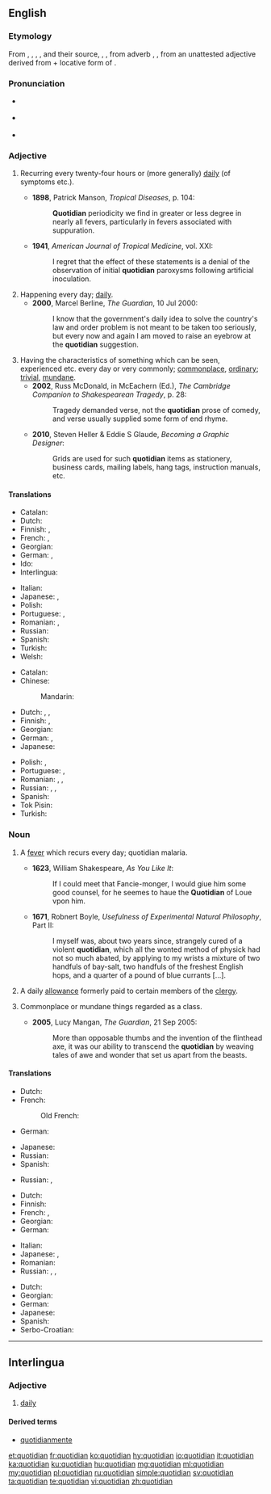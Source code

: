 ==English==
{{was wotd|2011|June|3}}

===Etymology===
From {{etyl|xno|en}} {{m|fro|cotidian}}, {{m|fro|cotidien}}, {{etyl|frm|en}} {{m|frm|cotidian}}, {{m|en|cotidien}}, and their source, {{etyl|la|en}} {{m|la|cottīdiānus}}, {{m|la|quōtīdiānus||happening every day}}, from adverb {{m|la|cottidie|cottīdiē}}, {{m|la|quōtīdiē||every day, daily}}, from an unattested adjective derived from {{m|la|quot||how many}} + locative form of {{m|la|diēs||day}}.

===Pronunciation===
* {{a|UK}} {{IPA|/kwəˈtɪdɪən/|lang=en}}
* {{a|US}} {{IPA|/kwɵˈtɪdɪən/|lang=en}}
* {{audio|en-us-quotidian.ogg|Audio (US)|lang=en}}

===Adjective===
{{en-adj}}

# {{label|en|medicine}} Recurring every twenty-four hours or (more generally) [[daily]] (of symptoms etc.). {{defdate|from 14th c.}}
#* '''1898''', Patrick Manson, ''Tropical Diseases'', p. 104:
#*: '''Quotidian''' periodicity we find in greater or less degree in nearly all fevers, particularly in fevers associated with suppuration.
#* '''1941''', ''American Journal of Tropical Medicine'', vol. XXI:
#*: I regret that the effect of these statements is a denial of the observation of initial '''quotidian''' paroxysms following artificial inoculation.
# Happening every day; [[daily]]. {{defdate|from 15th c.}}
#* '''2000''', Marcel Berline, ''The Guardian'', 10 Jul 2000:
#*: I know that the government's daily idea to solve the country's law and order problem is not meant to be taken too seriously, but every now and again I am moved to raise an eyebrow at the '''quotidian''' suggestion.
# Having the characteristics of something which can be seen, experienced etc. every day or very commonly; [[commonplace]], [[ordinary]]; [[trivial]], [[mundane]]. {{defdate|from 15th c.}}
#* '''2002''', Russ McDonald, in McEachern (Ed.), ''The Cambridge Companion to Shakespearean Tragedy'', p. 28:
#*: Tragedy demanded verse, not the '''quotidian''' prose of comedy, and verse usually supplied some form of end rhyme.
#* '''2010''', Steven Heller & Eddie S Glaude, ''Becoming a Graphic Designer'':
#*: Grids are used for such '''quotidian''' items as stationery, business cards, mailing labels, hang tags, instruction manuals, etc.

====Translations====
{{trans-top|daily}}
* Catalan: {{t|ca|quotidià}}
* Dutch: {{t+|nl|alledaags}}
* Finnish: {{t+|fi|päivittäinen}}, {{t|fi|jokapäiväinen}}
* French: {{t+|fr|quotidien|m}}, {{t+|fr|quotidienne|f}}
* Georgian: {{t|ka|ყოველდღიური|sc=Geor}}
* German: {{t-check|de|[[alltäglich]] [[wiederkehrend]]}} {{attention|de|2=was "[[alltäglich]] [[wiederkehrend]]" - assumed sum-of-parts; if an idiom, remove the wikilinks to the individual words. see [[User:Kephir/gadgets/xte#Translation_fixing]]}}, {{t-check|de|[[täglich]] [[wiederkehrend]]}} {{attention|de|2=was "[[täglich]] [[wiederkehrend]]" - assumed sum-of-parts; if an idiom, remove the wikilinks to the individual words. see [[User:Kephir/gadgets/xte#Translation_fixing]]}}
* Ido: {{t+|io|omnadia}}
* Interlingua: {{t|ia|quotidian}}
{{trans-mid}}
* Italian: {{t+|it|quotidiano}}
* Japanese: {{t+|ja|毎日|alt=毎日の|tr=[[まいにちの]], mainichi no}}, {{t|ja|日課|alt=日課の|tr=[[にっかの]], nikka no}}
* Polish: {{t+|pl|codzienny}}
* Portuguese: {{t+|pt|cotidiano}}, {{t+|pt|quotidiano}}
* Romanian: {{t+|ro|cotidian|m}}, {{t|ro|de fiece zi}}
* Russian: {{t+|ru|ежедне́вный}}
* Spanish: {{t+|es|cotidiano}}
* Turkish: {{t+|tr|gündelik}}
* Welsh: {{t+|cy|beunyddiol}}
{{trans-bottom}}

{{trans-top|common, mundane}}
* Catalan: {{t|ca|quotidià}}
* Chinese:
*: Mandarin: {{t+|cmn|日常|tr=rìcháng|sc=Hani}}
* Dutch: {{t+|nl|alledaags}}, {{t+|nl|banaal}}, {{t+|nl|gewoon}}
* Finnish: {{t+|fi|arkipäiväinen}}, {{t|fi|jokapäiväinen}}
* Georgian: {{t|ka|ჩვეულებრივი|sc=Geor}}
* German: {{t-check|de|Alltägliche|n}}, {{t-check|de|[[täglich]] [[Wiederkehrende]]|n}} {{attention|de|2=was "[[täglich]] [[Wiederkehrende]]" - assumed sum-of-parts; if an idiom, remove the wikilinks to the individual words. see [[User:Kephir/gadgets/xte#Translation_fixing]]}}
* Japanese: {{t+|ja|日常|alt=日常の|tr=[[にちじょうの]], nichijō no}}
{{trans-mid}}
* Polish: {{t+|pl|powszedni}}, {{t+|pl|codzienny}}
* Portuguese: {{t+|pt|cotidiano}}, {{t+|pt|quotidiano}}
* Romanian: {{t+|ro|cotidian|m|n}}, {{t+|ro|obișnuit|m|n}}, {{t+|ro|banal|m}}
* Russian: {{t+|ru|бана́льный}}, {{t+|ru|избитый}}, {{t+|ru|неоригинальный}}
* Spanish: {{t+|es|cotidiano}}
* Tok Pisin: {{t|tpi|nating}}
* Turkish: {{t+|tr|gündelik}}
{{trans-bottom}}

===Noun===
{{en-noun}}

# {{label|en|medicine|now|_|rare|historical}} A [[fever]] which recurs every day; quotidian malaria. {{defdate|from 14th c.}}
#* '''1623''', William Shakespeare, ''As You Like It'':
#*: If I could meet that Fancie-monger, I would giue him some good counsel, for he seemes to haue the '''Quotidian''' of Loue vpon him.
#* '''1671''', Robnert Boyle, ''Usefulness of Experimental Natural Philosophy'', Part II:
#*: I myself was, about two years since, strangely cured of a violent '''quotidian''', which all the wonted method of physick had not so much abated, by applying to my wrists a mixture of two handfuls of bay-salt, two handfuls of the freshest English hops, and a quarter of a pound of blue currants [...].
# {{label|en|Anglicanism|historical}} A daily [[allowance]] formerly paid to certain members of the [[clergy]]. {{defdate|from 16th c.}}
# {{label|en|usually with definite article}} Commonplace or mundane things regarded as a class. {{defdate|from 20th c.}}
#* '''2005''', Lucy Mangan, ''The Guardian'', 21 Sep 2005:
#*: More than opposable thumbs and the invention of the flinthead axe, it was our ability to transcend the '''quotidian''' by weaving tales of awe and wonder that set us apart from the beasts.

====Translations====
{{trans-top|quotidian fever}}
* Dutch: {{t-check|nl|alledaagse|alt=alledaagse koorts}} {{attention|nl|2=was "[[alledaagse]] koorts" - assumed inflected form or vocalised spelling; please verify if linking is acceptable. see [[User:Kephir/gadgets/xte#Translation_fixing]]}}
* French:
*: Old French: {{t|fro|cotidienne|f}}
* German: {{t-check|de|[[täglich|tägliches]] [[Fieber]]}} {{attention|de|2=was "[[täglich|tägliches]] [[Fieber]]" - assumed sum-of-parts; if an idiom, remove the wikilinks to the individual words. see [[User:Kephir/gadgets/xte#Translation_fixing]]}}
{{trans-mid}}
* Japanese: {{t|ja|毎日熱|tr=[[まいにちねつ]], mainichi-netsu}}
* Russian: {{t|ru|маляри́я с ежедневными приступами}}
* Spanish: {{t+|es|cotidiano}}
{{trans-bottom}}

{{trans-top|a daily allowance}}
* Russian: {{t|ru|суточная но́рма рациона|tr=}}, {{t|ru|суточное дово́льствие|tr=}}
{{trans-mid}}
{{trans-bottom}}

{{trans-top|quotidian, daily thing}}
* Dutch: {{t+|nl|alledaagse}}
* Finnish: {{t|fi|arkipäiväisyydet|p}}
* French: {{t+|fr|banalité|f}}, {{t+|fr|quotidien|m}}
* Georgian: {{t|ka|ყოველდღიური|sc=Geor}}
* German: {{t+|de|Alltag|m}}
{{trans-mid}}
* Italian: {{t|it|ferialità|f}}
* Japanese: {{t|ja|日課|tr=[[にっか]], nikka}}, {{t+|ja|日常|tr=[[にちじょう]], nichijō}}
* Romanian: {{t+|ro|cotidian|m|n}}
* Russian: {{t+|ru|бана́льность|f}}, {{t+|ru|избитость|f}}, {{t|ru|неоригинальность|f}}
{{trans-bottom}}

{{checktrans-top}}
* Dutch: {{t-check|nl|alledaagse|alt=het alledaagse}} {{attention|nl|2=was "het [[alledaagse]]" - assumed inflected form or vocalised spelling; please verify if linking is acceptable. see [[User:Kephir/gadgets/xte#Translation_fixing]]}}
* Georgian: {{t|ka|ჩვეულებრივი|sc=Geor}}
* German: {{t-check|de|Alltägliche|n}}
* Japanese: {{t+|ja|日常|tr=[[にちじょう]], nichijō}}
* Spanish: {{t|es|costumbrista}}
* Serbo-Croatian: {{t+check|sh|dnevno}}
{{trans-bottom}}

----

==Interlingua==

===Adjective===
{{ia-adj}}

# [[daily]]

====Derived terms====
* [[quotidianmente]]

[[et:quotidian]]
[[fr:quotidian]]
[[ko:quotidian]]
[[hy:quotidian]]
[[io:quotidian]]
[[it:quotidian]]
[[ka:quotidian]]
[[ku:quotidian]]
[[hu:quotidian]]
[[mg:quotidian]]
[[ml:quotidian]]
[[my:quotidian]]
[[pl:quotidian]]
[[ru:quotidian]]
[[simple:quotidian]]
[[sv:quotidian]]
[[ta:quotidian]]
[[te:quotidian]]
[[vi:quotidian]]
[[zh:quotidian]]